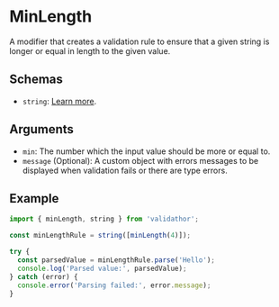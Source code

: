 # MinLength

A modifier that creates a validation rule to ensure that a given string is longer or equal in length to the given value.

## Schemas

- `string`: [Learn more](/schemas/string).

## Arguments

- `min`: The number which the input value should be more or equal to.
- `message` (Optional): A custom object with errors messages to be displayed when validation fails or there are type errors.

## Example

```ts
import { minLength, string } from 'validathor';

const minLengthRule = string([minLength(4)]);

try {
  const parsedValue = minLengthRule.parse('Hello');
  console.log('Parsed value:', parsedValue);
} catch (error) {
  console.error('Parsing failed:', error.message);
}
```